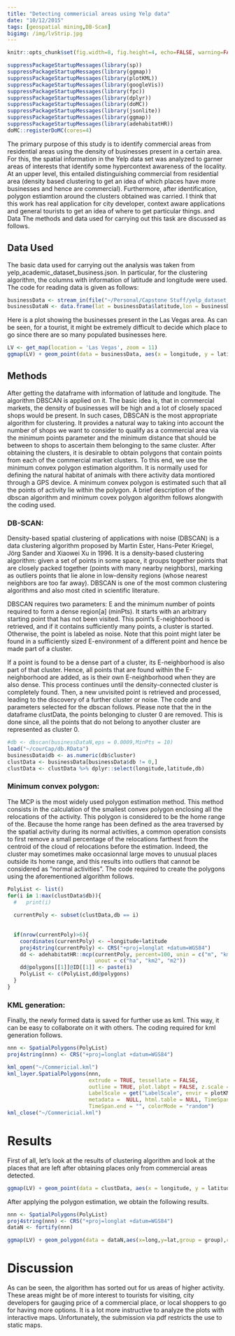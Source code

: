 ```yaml
---
title: "Detecting commericial areas using Yelp data"
date: "10/12/2015"
tags: [geospatial mining,DB-Scan] 
bigimg: /img/lvStrip.jpg
---
```


```r
knitr::opts_chunk$set(fig.width=8, fig.height=4, echo=FALSE, warning=FALSE, message=FALSE, fig.align = 'center')
```

```r
suppressPackageStartupMessages(library(sp))
suppressPackageStartupMessages(library(ggmap))
suppressPackageStartupMessages(library(plotKML))
suppressPackageStartupMessages(library(googleVis))
suppressPackageStartupMessages(library(fpc))
suppressPackageStartupMessages(library(dplyr))
suppressPackageStartupMessages(library(doMC))
suppressPackageStartupMessages(library(jsonlite))
suppressPackageStartupMessages(library(ggmap))
suppressPackageStartupMessages(library(adehabitatHR))
doMC::registerDoMC(cores=4)
```

The primary purpose of this study is to identify commercial areas from residential areas using the density of businesses present in a certain area. For this, the spatial information in the Yelp data set was analyzed to garner areas of interests that identify some hypercontext awareness of the locality. At an upper level, this entailed distinguishing commercial from residential area (density based clustering to get an idea of which places have more businesses and hence are commercial). Furthermore, after identification, polygon estiamtion around the clusters obtained was carried.
I think that this work has real application for city developer, context aware applications and general tourists to get an idea of where to get particular things.  and Data
The methods and data used for carrying out this task are discussed as follows.

## Data Used
The basic data used for carrying out the analysis was taken from yelp_academic_dataset_business.json. In particular, for the clustering algorithm, the columns with information of latitude and longitude were used. The code for reading data is given as follows:
```r
businessData <- stream_in(file("~/Personal/Capstone Stuff/yelp_dataset_challenge_academic_dataset/yelp_academic_dataset_business.json"),verbose = FALSE)
businessDataN <- data.frame(lat = businessData$latitude,lon = businessData$longitude) 
```
Here is a plot showing the businesses present in the Las Vegas area. As can be seen, for a tourist, it might be extremely difficult to decide which place to go since there are so many populated businesses here.

```r
LV <- get_map(location = 'Las Vegas', zoom = 11)
ggmap(LV) + geom_point(data = businessData, aes(x = longitude, y = latitude),colour='blue')
```

## Methods
After getting the dataframe with information of latitude and longitude. The algorithm DBSCAN is applied on it. The basic idea is, that in commercial markets, the density of businesses will be high and a lot of closely spaced shops would be present. In such cases, DBSCAN is the most appropriate algorithm for clustering. It provides a natural way to taking into account the number of shops we want to consider to qualify as a commercial area via the minimum points parameter and the minimum distance that should be between to shops to ascertain them belonging to the same cluster. After obtaining the clusters, it is desirable to obtain polygons that contain points from each of the commercial market clusters. To this end, we use the minimum convex polygon estimation algorithm. It is normally used for defining the natural habitat of animals with there activity data montiored through a GPS device. A minimum convex polygon is estimated such that all the points of activity lie within the polygon. 
A brief description of the dbscan algorithm and minimum covex polygon algorithm follows alongwith the coding used.

### DB-SCAN:
Density-based spatial clustering of applications with noise (DBSCAN) is a data clustering algorithm proposed by Martin Ester, Hans-Peter Kriegel, Jörg Sander and Xiaowei Xu in 1996. It is a density-based clustering algorithm: given a set of points in some space, it groups together points that are closely packed together (points with many nearby neighbors), marking as outliers points that lie alone in low-density regions (whose nearest neighbors are too far away). DBSCAN is one of the most common clustering algorithms and also most cited in scientific literature.

DBSCAN requires two parameters: E and the minimum number of points required to form a dense region[a] (minPts). It starts with an arbitrary starting point that has not been visited. This point's E-neighborhood is retrieved, and if it contains sufficiently many points, a cluster is started. Otherwise, the point is labeled as noise. Note that this point might later be found in a sufficiently sized E-environment of a different point and hence be made part of a cluster.

If a point is found to be a dense part of a cluster, its E-neighborhood is also part of that cluster. Hence, all points that are found within the E-neighborhood are added, as is their own E-neighborhood when they are also dense. This process continues until the density-connected cluster is completely found. Then, a new unvisited point is retrieved and processed, leading to the discovery of a further cluster or noise. The code and parameters selected for the dbscan follows. Please note that the in the dataframe clustData, the points belonging to cluster 0 are removed. This is done since, all the points that do not belong to anyother cluster are represented as cluster 0.
```r
#db <- dbscan(businessDataN,eps = 0.0009,MinPts = 10)
load("~/courCap/db.RData")
businessData$db <- as.numeric(db$cluster)
clustData <- businessData[businessData$db != 0,]
clustData <- clustData %>% dplyr::select(longitude,latitude,db) 
```

### Minimum convex polygon:
The MCP is the most widely used polygon estimation method. This method
consists in the calculation of the smallest convex polygon enclosing all the relocations
of the activity. This polygon is considered to be the home range of the. Because the home range has been defined as the area traversed by the
spatial activity during its normal activities, a common operation consists to first remove a small percentage of
the relocations farthest from the centroid of the cloud of relocations before the
estimation. Indeed, the cluster may sometimes make occasionnal large moves to
unusual places outside its home range, and this results into outliers that cannot
be considered as "normal activities". The code required to create the polygons using the aforementioned algorithm follows. 
```r
PolyList <- list()
for(i in 1:max(clustData$db)){
  #   print(i)
  
  currentPoly <- subset(clustData,db == i) 
  
  
  if(nrow(currentPoly)>6){
    coordinates(currentPoly) <- ~longitude+latitude
    proj4string(currentPoly) <- CRS("+proj=longlat +datum=WGS84")
    dd <- adehabitatHR::mcp(currentPoly, percent=100, unin = c("m", "km"),
                            unout = c("ha", "km2", "m2"))
    dd@polygons[[1]]@ID[[1]] <- paste(i)
    PolyList <- c(PolyList,dd@polygons)            
  }  
}
```

### KML generation:

Finally, the newly formed data is saved for further use as kml. This way, it can be easy to collaborate on it with others. The coding required for kml generation follows.

```r
nnn <- SpatialPolygons(PolyList)
proj4string(nnn) <- CRS("+proj=longlat +datum=WGS84")

kml_open("~/Commericial.kml")
kml_layer.SpatialPolygons(nnn, 
                          extrude = TRUE, tessellate = FALSE, 
                          outline = TRUE, plot.labpt = FALSE, z.scale = 1, 
                          LabelScale = get("LabelScale", envir = plotKML.opts), 
                          metadata =  NULL, html.table = NULL, TimeSpan.begin = "", 
                          TimeSpan.end = "", colorMode = "random")
kml_close("~/Commericial.kml")
```

# Results
First of all, let's look at the results of clustering algorithm and look at the places that are left after obtaining places only from commercial areas detected.


```r
ggmap(LV) + geom_point(data = clustData, aes(x = longitude, y = latitude,colour=db)) 
```


After applying the polygon estimation, we obtain the following results. 


```r
nnn <- SpatialPolygons(PolyList)
proj4string(nnn) <- CRS("+proj=longlat +datum=WGS84")
dataN <- fortify(nnn)
```

```r
ggmap(LV) + geom_polygon(data = dataN,aes(x=long,y=lat,group = group),colour='red',fill="red")
```


# Discussion

As can be seen, the algorithm has sorted out for us areas of higher activity. These areas might be of more interest to tourists for visiting, city developers for gauging price of a commercial place, or local shoppers to go for having more options. It is a lot more instructive to analyze the plots with interactive maps. Unfortunately, the submission via pdf restricts the use to static maps. 
